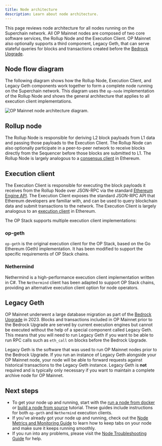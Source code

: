 ```yaml
---
title: Node architecture
description: Learn about node architecture.
---
```


This page reviews node architecture for all nodes running on the Superchain network. All OP Mainnet nodes are composed of two core software services, the Rollup Node and the Execution Client.
OP Mainnet also optionally supports a third component, Legacy Geth, that can serve stateful queries for blocks and transactions created before the [Bedrock Upgrade](https://web.archive.org/web/20230608050602/https://blog.oplabs.co/introducing-optimism-bedrock/).

## Node flow diagram
The following diagram shows how the Rollup Node, Execution Client, and Legacy Geth components work together to form a complete node running on the Superchain network.
This diagram uses the `op-node` implementation of the Rollup Node and shows the general architecture that applies to all execution client implementations.

![OP Mainnet node architecture diagram.](/public/img/guides/node-operators/node-arch.svg)

## Rollup node

The Rollup Node is responsible for deriving L2 block payloads from L1 data and passing those payloads to the Execution Client. The Rollup Node can also optionally participate in a peer-to-peer network to receive blocks directly from the Sequencer before those blocks are submitted to L1. The Rollup Node is largely analogous to a [consensus client](https://ethereum.org/en/developers/docs/nodes-and-clients/#what-are-nodes-and-clients) in Ethereum.

## Execution client

The Execution Client is responsible for executing the block payloads it receives from the Rollup Node over JSON-RPC via the standard [Ethereum Engine API](https://github.com/ethereum/execution-apis/blob/main/src/engine/common.md#engine-api----common-definitions).
The Execution Client exposes the standard JSON-RPC API that Ethereum developers are familiar with, and can be used to query blockchain data and submit transactions to the network.
The Execution Client is largely analogous to an [execution client](https://ethereum.org/en/developers/docs/nodes-and-clients/#what-are-nodes-and-clients) in Ethereum.

The OP Stack supports multiple execution client implementations:

### op-geth

`op-geth` is the original execution client for the OP Stack, based on the Go Ethereum (Geth) implementation. It has been modified to support the specific requirements of OP Stack chains.

### Nethermind

Nethermind is a high-performance execution client implementation written in C#. The `Nethermind` client has been adapted to support OP Stack chains, providing an alternative execution client option for node operators.

## Legacy Geth

OP Mainnet underwent a large database migration as part of the [Bedrock Upgrade](https://web.archive.org/web/20230608050602/https://blog.oplabs.co/introducing-optimism-bedrock/) in 2023.
Blocks and transactions included in OP Mainnet prior to the Bedrock Upgrade are served by current execution engines but cannot be executed without the help of a special component called Legacy Geth.
This means that you will need to run Legacy Geth if you want to be able to run RPC calls such as `eth_call` on blocks before the Bedrock Upgrade.

Legacy Geth is the software that was used to run OP Mainnet nodes prior to the Bedrock Upgrade.
If you run an instance of Legacy Geth alongside your OP Mainnet node, your node will be able to forward requests against historical transactions to the Legacy Geth instance.
Legacy Geth is **not** required and is typically only necessary if you want to maintain a complete archive node for OP Mainnet.

## Next steps

*   To get your node up and running, start with the [run a node from docker](/operators/node-operators/tutorials/node-from-docker) or [build a node from source](/operators/node-operators/tutorials/node-from-source) tutorial. These guides include instructions for both `op-geth` and `Nethermind` execution clients.
*   If you've already got your node up and running, check out the [Node Metrics and Monitoring Guide](./management/metrics) to learn how to keep tabs on your node and make sure it keeps running smoothly.
*   If you run into any problems, please visit the [Node Troubleshooting Guide](./management/troubleshooting) for help.
